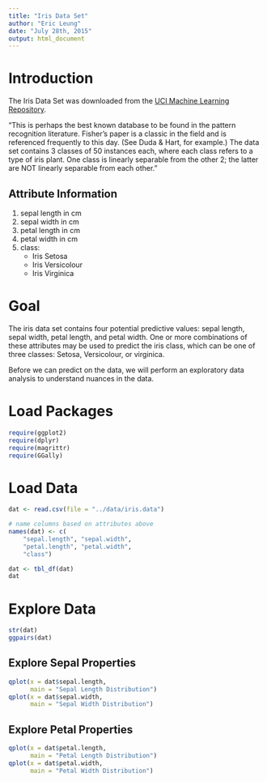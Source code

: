 ```yaml
---
title: "Iris Data Set"
author: "Eric Leung"
date: "July 28th, 2015"
output: html_document
---
```


# Introduction

The Iris Data Set was downloaded from the [UCI Machine Learning Repository](http://archive.ics.uci.edu/ml/datasets/Iris).

"This is perhaps the best known database to be found in the pattern recognition
literature. Fisher's paper is a classic in the field and is referenced
frequently to this day. (See Duda & Hart, for example.) The data set contains 3
classes of 50 instances each, where each class refers to a type of iris plant.
One class is linearly separable from the other 2; the latter are NOT linearly
separable from each other."

## Attribute Information

1. sepal length in cm
2. sepal width in cm
3. petal length in cm
4. petal width in cm
5. class:
    - Iris Setosa
    - Iris Versicolour
    - Iris Virginica

# Goal

The iris data set contains four potential predictive values: sepal length, sepal
width, petal length, and petal width. One or more combinations of these
attributes may be used to predict the iris class, which can be one of three
classes: Setosa, Versicolour, or virginica.

Before we can predict on the data, we will perform an exploratory data analysis
to understand nuances in the data.

# Load Packages

```r
require(ggplot2)
require(dplyr)
require(magrittr)
require(GGally)
```

    
# Load Data

```r
dat <- read.csv(file = "../data/iris.data")

# name columns based on attributes above
names(dat) <- c(
    "sepal.length", "sepal.width",
    "petal.length", "petal.width",
    "class")

dat <- tbl_df(dat)
dat
```

# Explore Data

```r
str(dat)
ggpairs(dat)
```

## Explore Sepal Properties

```r
qplot(x = dat$sepal.length,
      main = "Sepal Length Distribution")
qplot(x = dat$sepal.width,
      main = "Sepal Width Distribution")
```

## Explore Petal Properties

```r
qplot(x = dat$petal.length,
      main = "Petal Length Distribution")
qplot(x = dat$petal.width,
      main = "Petal Width Distribution")
```
